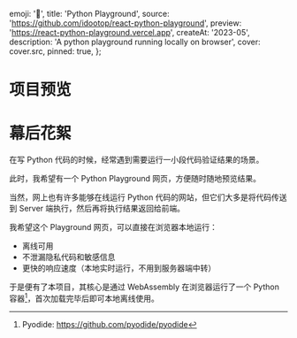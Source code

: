 
  emoji: '🐍',
  title: 'Python Playground',
  source: 'https://github.com/idootop/react-python-playground',
  preview: 'https://react-python-playground.vercel.app',
  createAt: '2023-05',
  description: 'A python playground running locally on browser',
  cover: cover.src,
  pinned: true,
};

# 项目预览


<BaseImage src={demo.src} />

# 幕后花絮

在写 Python 代码的时候，经常遇到需要运行一小段代码验证结果的场景。

此时，我希望有一个 Python Playground 网页，方便随时随地预览结果。

当然，网上也有许多能够在线运行 Python 代码的网站，但它们大多是将代码传送到 Server 端执行，然后再将执行结果返回给前端。

我希望这个 Playground 网页，可以直接在浏览器本地运行：

- 离线可用
- 不泄漏隐私代码和敏感信息
- 更快的响应速度（本地实时运行，不用到服务器端中转）

于是便有了本项目，其核心是通过 WebAssembly 在浏览器运行了一个 Python 容器[^1]，首次加载完毕后即可本地离线使用。

[^1]: Pyodide: https://github.com/pyodide/pyodide
